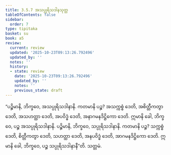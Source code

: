 ```yaml
---
title: 3.5.7 အသပ္ပုရိသဒါနသုတ္တ
tableOfContents: false
sidebar:
  order: 7
type: tipitaka
basket: su
book: a5
review:
  current: review
  updated: '2025-10-23T09:13:26.792496'
  updated_by: ''
  notes: ''
  history:
  - state: review
    date: '2025-10-23T09:13:26.792496'
    updated_by: ''
    notes: ''
    previous_state: draft
---
```



<ReviewStatus review={frontmatter.review} showDetails={true} />

<HypothesisAnnotation frontmatter={frontmatter} />

<DynamicBreadcrumb />

<Division number="147" book="a5" e="ch" v="16" p="151">

<Paragraph number="854" book="a5">
“ပဉ္စိမာနိ, ဘိက္ခဝေ, အသပ္ပုရိသဒါနာနိ. ကတမာနိ ပဉ္စ? အသက္ကစ္စံ ဒေတိ, အစိတ္တီကတွာ ဒေတိ, အသဟတ္ထာ ဒေတိ, အပဝိဒ္ဓံ ဒေတိ, အနာဂမနဒိဋ္ဌိကော ဒေတိ. ဣမာနိ ခေါ, ဘိက္ခဝေ, ပဉ္စ အသပ္ပုရိသဒါနာနိ.
</Paragraph>

<Paragraph number="855" book="a5">
ပဉ္စိမာနိ, ဘိက္ခဝေ, သပ္ပုရိသဒါနာနိ. ကတမာနိ ပဉ္စ? သက္ကစ္စံ ဒေတိ, စိတ္တီကတွာ ဒေတိ, သဟတ္ထာ ဒေတိ, အနပဝိဒ္ဓံ ဒေတိ, အာဂမနဒိဋ္ဌိကော ဒေတိ. ဣမာနိ ခေါ, ဘိက္ခဝေ, ပဉ္စ သပ္ပုရိသဒါနာနီ”တိ.

</Paragraph>
</Division>

<Paragraph number="856" type="center" book="a5">
သတ္တမံ.
</Paragraph>